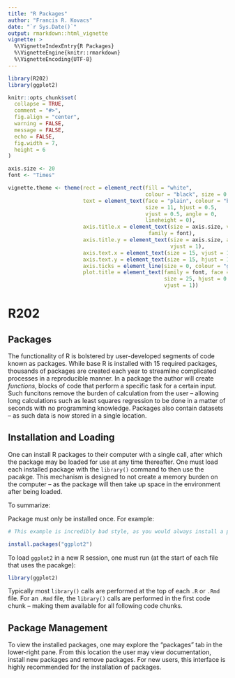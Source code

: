 ```yaml
---
title: "R Packages"
author: "Francis R. Kovacs"
date: "`r Sys.Date()`"
output: rmarkdown::html_vignette
vignette: >
  %\VignetteIndexEntry{R Packages}
  %\VignetteEngine{knitr::rmarkdown}
  %\VignetteEncoding{UTF-8}
---
```


```r
library(R202)
library(ggplot2)

knitr::opts_chunk$set(
  collapse = TRUE,
  comment = "#>",
  fig.align = "center",
  warning = FALSE,
  message = FALSE,
  echo = FALSE,
  fig.width = 7,
  height = 6
)

axis.size <- 20
font <- "Times"

vignette.theme <- theme(rect = element_rect(fill = "white", 
                                            colour = "black", size = 0.5), 
                        text = element_text(face = "plain", colour = "black", 
                                            size = 11, hjust = 0.5, 
                                            vjust = 0.5, angle = 0, 
                                            lineheight = 0), 
                        axis.title.x = element_text(size = axis.size, vjust = 1, 
                                             family = font), 
                        axis.title.y = element_text(size = axis.size, angle = 90, 
                                                    vjust = 1), 
                        axis.text.x = element_text(size = 15, vjust = 1), 
                        axis.text.y = element_text(size = 15, hjust = 1), 
                        axis.ticks = element_line(size = 0, colour = "grey20"), 
                        plot.title = element_text(family = font, face = "bold", 
                                                  size = 25, hjust = 0.5, 
                                                  vjust = 1))
```

# R202

## Packages

The functionality of R is bolstered by user-developed segments of code known as packages. While base R is installed with 15 required packages, thousands of packages are created each year to streamline complicated processes in a reproducible manner. In a package the author will create _functions_, blocks of code that perform a specific task for a certain input. Such funcitons remove the burden of calculation from the user -- allowing long calculations such as least squares regression to be done in a matter of seconds with no programming knowledge. Packages also contain datasets -- as such data is now stored in a single location. 

## Installation and Loading

One can install R packages to their computer with a single call, after which the package may be loaded for use at any time thereafter. One must load each installed package with the `library()` command to then use the pacakge. This mechanism is designed to not create a memory burden on the computer -- as the package will then take up space in the environment after being loaded. 

To summarize:

Package must only be installed once. For example:

```r
# This example is incredibly bad style, as you would always install a package in the terminal

install.packages("ggplot2")
```

To load `ggplot2` in a new R session, one must run (at the start of each file that uses the pacakge):

```r
library(ggplot2)
```

Typically most `library()` calls are performed at the top of each `.R` or `.Rmd` file. For an `.Rmd` file, the `library()` calls are performed in the first code chunk -- making them available for all following code chunks. 

## Package Management

To view the installed packages, one may explore the "packages" tab in the lower-right pane. From this location the user may view documentation, install new packages and remove packages. For new users, this interface is highly recommended for the installation of packages. 

